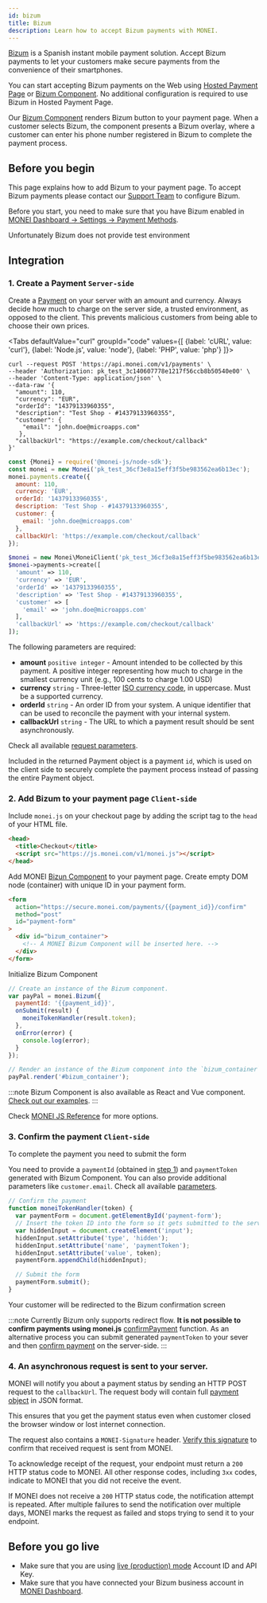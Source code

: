 ```yaml
---
id: bizum
title: Bizum
description: Learn how to accept Bizum payments with MONEI.
---
```


[Bizum](https://bizum.es/) is a Spanish instant mobile payment solution. Accept Bizum payments to let your customers make secure payments from the convenience of their smartphones.

You can start accepting Bizum payments on the Web using [Hosted Payment Page](integrations/use-prebuilt-payment-page.mdx) or [Bizum Component](monei-js/reference.md#bizu-component). No additional configuration is required to use Bizum in Hosted Payment Page.

Our [Bizum Component](monei-js/reference.md#bizum-component) renders Bizum button to your payment page.
When a customer selects Bizum, the component presents a Bizum overlay, where a customer can enter his phone number registered in Bizum to complete the payment process.


<div className="preview-frame">
  <div className="payment-button">
    <Bizum />
  </div>
</div>

## Before you begin

This page explains how to add Bizum to your payment page. To accept Bizum payments please contact our [Support Team](https://support.monei.com/hc/requests/new) to configure Bizum.

Before you start, you need to make sure that you have Bizum enabled in [MONEI Dashboard → Settings → Payment Methods](https://dashboard.monei.com/settings/payment-methods).

Unfortunately Bizum does not provide test environment

## Integration

### 1. Create a Payment `Server-side`

Create a [Payment](/api/#section/Payment-object) on your server with an amount and currency. Always decide how much to charge on the server side, a trusted environment, as opposed to the client. This prevents malicious customers from being able to choose their own prices.


<Tabs
  defaultValue="curl"
  groupId="code"
  values={[
    {label: 'cURL', value: 'curl'},
    {label: 'Node.js', value: 'node'},
    {label: 'PHP', value: 'php'}
  ]}>
<TabItem value="curl">

```shell script title="POST https://api.monei.com/v1/payments"
curl --request POST 'https://api.monei.com/v1/payments' \
--header 'Authorization: pk_test_3c140607778e1217f56ccb8b50540e00' \
--header 'Content-Type: application/json' \
--data-raw '{
  "amount": 110,
  "currency": "EUR",
  "orderId": "14379133960355",
  "description": "Test Shop - #14379133960355",
  "customer": {
    "email": "john.doe@microapps.com"
   },
  "callbackUrl": "https://example.com/checkout/callback"
}'

```

</TabItem>

<TabItem value="node">

```js title="server.js"
const {Monei} = require('@monei-js/node-sdk');
const monei = new Monei('pk_test_36cf3e8a15eff3f5be983562ea6b13ec');
monei.payments.create({
  amount: 110,
  currency: 'EUR',
  orderId: '14379133960355',
  description: 'Test Shop - #14379133960355',
  customer: {
    email: 'john.doe@microapps.com'
  },
  callbackUrl: 'https://example.com/checkout/callback'
});
```

</TabItem>

<TabItem value="php">

```php title="server.php"
$monei = new Monei\MoneiClient('pk_test_36cf3e8a15eff3f5be983562ea6b13ec');
$monei->payments->create([
  'amount' => 110,
  'currency' => 'EUR',
  'orderId' => '14379133960355',
  'description' => 'Test Shop - #14379133960355',
  'customer' => [
    'email' => 'john.doe@microapps.com'
  ],
  'callbackUrl' => 'https://example.com/checkout/callback'
]);
```

  </TabItem>
</Tabs>

The following parameters are required:

- **amount** `positive integer` - Amount intended to be collected by this payment. A positive integer representing how much to charge in the smallest currency unit (e.g., 100 cents to charge 1.00 USD)
- **currency** `string` - Three-letter [ISO currency code](https://en.wikipedia.org/wiki/ISO_4217), in uppercase. Must be a supported currency.
- **orderId** `string` - An order ID from your system. A unique identifier that can be used to reconcile the payment with your internal system.
- **callbackUrl** `string` - The URL to which a payment result should be sent asynchronously.

Check all available [request parameters](/api/#operation/payments_create).

Included in the returned Payment object is a payment `id`, which is used on the client side to securely complete the payment process instead of passing the entire Payment object.

### 2. Add Bizum to your payment page `Client-side`

Include `monei.js` on your checkout page by adding the script tag to the `head` of your HTML file.

```html title="checkout.html"
<head>
  <title>Checkout</title>
  <script src="https://js.monei.com/v1/monei.js"></script>
</head>
```

Add MONEI [Bizun Component](monei-js/reference.md#bizum-component) to your payment page. Create empty DOM node (container) with unique ID in your payment form.

```html title="checkout.html"
<form
  action="https://secure.monei.com/payments/{{payment_id}}/confirm"
  method="post"
  id="payment-form"
>
  <div id="bizum_container">
    <!-- A MONEI Bizum Component will be inserted here. -->
  </div>
</form>
```

Initialize Bizum Component

```js title="client.js"
// Create an instance of the Bizum component.
var payPal = monei.Bizum({
  paymentId: '{{payment_id}}',
  onSubmit(result) {
    moneiTokenHandler(result.token);
  },
  onError(error) {
    console.log(error);
  }
});

// Render an instance of the Bizum component into the `bizum_container` <div>.
payPal.render('#bizum_container');
```

:::note
Bizum Component is also available as React and Vue component. [Check out our examples](monei-js/overview.mdx#card-input-component).
:::

Check [MONEI JS Reference](monei-js/reference.md#bizum-component) for more options.

### 3. Confirm the payment `Client-side`

To complete the payment you need to submit the form

You need to provide a `paymentId` (obtained in [step 1](#1-create-a-payment-server-side)) and `paymentToken` generated with Bizum Component. You can also provide additional parameters like `customer.email`. Check all available [parameters](/api/#operation/payments_confirm).

```js title="client.js"
// Confirm the payment
function moneiTokenHandler(token) {
  var paymentForm = document.getElementById('payment-form');
  // Insert the token ID into the form so it gets submitted to the server
  var hiddenInput = document.createElement('input');
  hiddenInput.setAttribute('type', 'hidden');
  hiddenInput.setAttribute('name', 'paymentToken');
  hiddenInput.setAttribute('value', token);
  paymentForm.appendChild(hiddenInput);

  // Submit the form
  paymentForm.submit();
}
```

Your customer will be redirected to the Bizum confirmation screen

:::note
Currently Bizum only supports redirect flow. **It is not possible to confirm payments using monei.js** [confirmPayment](monei-js/reference.md#moneiconfirmpayment-function) function. As an alternative process you can submit generated `paymentToken` to your sever and then [confirm payment](/api/#operation/payments_confirm) on the server-side.
:::

### 4. An asynchronous request is sent to your server.

MONEI will notify you about a payment status by sending an HTTP POST request to the `callbackUrl`. The request body will contain full [payment object](/api/#section/Payment-object) in JSON format.

This ensures that you get the payment status even when customer closed the browser window or lost internet connection.

The request also contains a `MONEI-Signature` header. [Verify this signature](guides/verify-signature.mdx) to confirm that received request is sent from MONEI.

To acknowledge receipt of the request, your endpoint must return a `200` HTTP status code to MONEI. All other response codes, including `3xx` codes, indicate to MONEI that you did not receive the event.

If MONEI does not receive a `200` HTTP status code, the notification attempt is repeated. After multiple failures to send the notification over multiple days, MONEI marks the request as failed and stops trying to send it to your endpoint.

## Before you go live

- Make sure that you are using [live (production) mode](testing.md) Account ID and API Key.
- Make sure that you have connected your Bizum business account in [MONEI Dashboard](https://dashboard.monei.com/settings/payment-methods).
